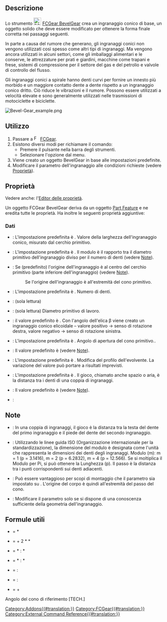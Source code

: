 <languages/>

{{Docnav/it
|[[FCGear_CycloidRack/it|Cremagliera cicloidale]]
|[[FCGear_CrownGear/it|Corona dentata]]
|[[FCGear_Workbench/it|FCGear]]
|IconL=FCGear_CycloidRack.svg 
|IconR=FCGear_CrownGear.svg
|IconC=FCGear_workbench_icon.svg
}}

{{GuiCommand/it
|Name=FCGear BevelGear
|Name/it=Ingranaggio conico
|MenuLocation=Gear → Bevel Gear
|Workbenches=[[FCGear_Workbench/it|FCGear]]
|Version=v0.16
}}

<span id="Description"></span>
==Descrizione==

Lo strumento [[Image:FCGear_BevelGear.svg|24px|link=FCGear_BevelGear/it]] [[FCGear_BevelGear/it|FCGear BevelGear]] crea un ingranaggio conico di base, un oggetto solido che deve essere modificato per ottenere la forma finale corretta nei passaggi seguenti.

In parte a causa del rumore che generano, gli ingranaggi conici non vengono utilizzati così spesso come altri tipi di ingranaggi. Ma vengono ancora utilizzati in alcuni settori, come gli imballaggi alimentari e le conserve, le attrezzature per prati e giardini, macchine come trapani e frese, sistemi di compressione per il settore del gas e del petrolio e valvole di controllo del flusso.

Gli ingranaggi conici a spirale hanno denti curvi per fornire un innesto più morbido e un maggiore contatto dente a dente rispetto a un ingranaggio conico dritto. Ciò riduce le vibrazioni e il rumore. Possono essere utilizzati a velocità elevate e sono generalmente utilizzati nelle trasmissioni di motociclette e biciclette.

[[Image:Bevel-Gear_example.png]]
{{Caption|Da sinistra a destra: ingranaggio cilindrico, ingranaggio a spirale}}

<span id="Usage"></span>
==Utilizzo==

# Passare a [[Image:FCGear_workbench_icon.svg|16px]] [[FCGear_Workbench/it|FCGear]].
# Esistono diversi modi per richiamare il comando:
#* Premere il pulsante {{Button|[[File:FCGear_BevelGear.svg|16px]] [[FCGear_BevelGear/it|Bevel Gear]]}} nella barra degli strumenti.
#* Selezionare l'opzione {{MenuCommand|Gear → [[File:FCGear_BevelGear.svg|16px]] Bevel Gear}} dal menu.
# Viene creato un oggetto BevelGear in base alle impostazioni predefinite.
# Modificare il parametro dell'ingranaggio alle condizioni richieste (vedere [[#Proprietà|Proprietà]]).

<span id="Properties"></span>
==Proprietà==

Vedere anche: l'[[Property_editor/it|Editor delle proprietà]].

Un oggetto FCGear BevelGear deriva da un oggetto [[Part_Feature/it|Part Feature]] e ne eredita tutte le proprietà. Ha inoltre le seguenti proprietà aggiuntive:

<span id="Data"></span>
===Dati===

{{Properties_Title|base}}

* {{PropertyData|height|Length}}: L'impostazione predefinita è {{Value|5}}. Valore della larghezza dell'ingranaggio conico, misurato dal cerchio primitivo.
* {{PropertyData|module|Length}}: L'impostazione predefinita è {{Value|1}}. Il modulo è il rapporto tra il diametro primitivo dell'ingranaggio diviso per il numero di denti (vedere [[#Note|Note]]).
* {{PropertyData|reset_origin|Bool}}: Se {{True}} (predefinito) l'origine dell'ingranaggio è al centro del cerchio primitivo (parte inferiore dell'ingranaggio) (vedere [[#Note|Note]]).
*: Se {{False}} l'origine dell'ingranaggio è all'estremità del cono primitivo.
* {{PropertyData|teeth|Integer}}: L'impostazione predefinita è {{Value|15}}. Numero di denti.

{{Properties_Title|computed}}

* {{PropertyData|angular_backlash|Angle}}: (sola lettura)
* {{PropertyData|dw|Length}}: (sola lettura) Diametro primitivo di lavoro.

{{Properties_Title|helical}}

* {{PropertyData|beta|Angle}}: il valore predefinito è {{Value|0 °}}. Con l'angolo dell'elica β viene creato un ingranaggio conico elicoidale – valore positivo → senso di rotazione destra, valore negativo → senso di rotazione sinistra.

{{Properties_Title|involute}}

* {{PropertyData|pitch_angle|Angle}}: L'impostazione predefinita è {{Value|45 °}}. Angolo di apertura del cono primitivo..

{{Properties_Title|involute_parameter}}

* {{PropertyData|pressure_angle|Angle}}: Il valore predefinito è {{Value|20 °}} (vedere [[#Note|Note]]).

{{Properties_Title|precision}}

* {{PropertyData|numpoints|Integer}}: L'impostazione predefinita è {{Value|6}}. Modifica del profilo dell'evolvente. La variazione del valore può portare a risultati imprevisti.

{{Properties_Title|tolerance}}

* {{PropertyData|backlash|Length}}: L'impostazione predefinita è {{Value|0}}. Il gioco, chiamato anche spazio o aria, è la distanza tra i denti di una coppia di ingranaggi.
* {{PropertyData|clearance|Float}}: Il valore predefinito è {{Value|0.1}} (vedere [[#Note|Note]]).

{{Properties_Title|version}}

* {{PropertyData|version|String}}:

<span id="Notes"></span>
==Note==

<div class="mw-translate-fuzzy">
* {{Emphasis|clearance}}: In una coppia di ingranaggi, il gioco è la distanza tra la testa del dente del primo ingranaggio e il piede del dente del secondo ingranaggio.
* {{Emphasis|module}}: Utilizzando le linee guida ISO (Organizzazione internazionale per la standardizzazione), la dimensione del modulo è designata come l'unità che rappresenta le dimensioni dei denti degli ingranaggi. Modulo (m): m = 1 (p = 3.1416), m = 2 (p = 6.2832), m = 4 (p = 12.566). Se si moltiplica il Modulo per Pi, si può ottenere la Lunghezza (p). Il passo è la distanza tra i punti corrispondenti sui denti adiacenti.
* {{Emphasis|reset_origin}}: Può essere vantaggioso per scopi di montaggio che il parametro sia impostato su {{Emphasis|false}}. L'origine del corpo è quindi all'estremità del passo del cono.
* {{Emphasis|pressure_parameter}}: Modificare il parametro solo se si dispone di una conoscenza sufficiente della geometria dell'ingranaggio.
</div>

<span id="Useful_formulas"></span>
==Formule utili==

<div class="mw-translate-fuzzy">
*{{Emphasis|pitch diameter}} = {{Emphasis|module}} * {{Emphasis|teeth}}
*{{Emphasis|addendum diameter}} = {{Emphasis|pitch diameter}} + 2 * {{Emphasis|module}} * {{Emphasis|cos reference cone angle}}
*{{Emphasis|tip angle 1}} = {{Emphasis|(teeth 1 + 2)}} * {{Emphasis|(cos reference cone angle 1)}} : {{Emphasis|(teeth 2 - 2)}} * {{Emphasis|(sin reference cone angle 1)}} 
*{{Emphasis|tip angle 2}} = {{Emphasis|(teeth 2 + 2)}} * {{Emphasis|(cos reference cone angle 2)}} : {{Emphasis|(teeth 1 - 2)}} * {{Emphasis|(sin reference cone angle 2)}}
*{{Emphasis|reference cone angle 1}} = {{Emphasis|(teeth 1)}} : {{Emphasis|(teeth 2)}}
*{{Emphasis|reference cone angle 2}} = {{Emphasis|(teeth 2)}} : {{Emphasis|(teeth 1)}}
*{{Emphasis|axis angle total}} = {{Emphasis|reference cone angle 1}} + {{Emphasis|reference cone angle 2}}
</div>

Angolo del cono di riferimento [TECH.]


<div class="mw-translate-fuzzy">
{{Docnav/it
|[[FCGear_CycloidRack/it|Cremagliera cicloidale]]
|[[FCGear_CrownGear/it|Corona dentata]]
|[[FCGear_Workbench/it|FCGear]]
|IconL=FCGear_CycloidRack.svg 
|IconR=FCGear_CrownGear.svg
|IconC=FCGear_workbench_icon.svg
}}
</div>

[[Category:Addons{{#translation:}}]]
[[Category:FCGear{{#translation:}}]]
[[Category:External Command Reference{{#translation:}}]]